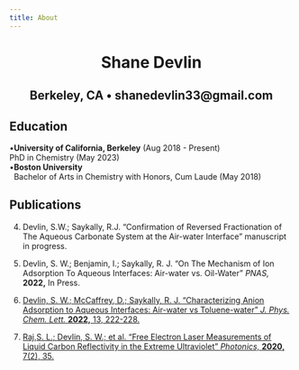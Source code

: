 ```yaml
---
title: About
---
```


# Shane Devlin {style="text-align: center;"}

## Berkeley, CA • shanedevlin33\@gmail.com {style="text-align: center;"}

## Education

| •**University of California, Berkeley** (Aug 2018 - Present)
| PhD in Chemistry (May 2023)

| •**Boston University**
|   Bachelor of Arts in Chemistry with Honors, Cum Laude (May 2018)

## Publications

(4) Devlin, S.W.; Saykally, R.J. "Confirmation of Reversed Fractionation of The Aqueous Carbonate System at the Air-water Interface" manuscript in progress.

(3) Devlin, S. W.; Benjamin, I.; Saykally, R. J. "On The Mechanism of Ion Adsorption To Aqueous Interfaces: Air-water vs. Oil-Water" *PNAS,* **2022,** In Press.

(2) [Devlin, S. W.; McCaffrey, D.; Saykally, R. J. "Characterizing Anion Adsorption to Aqueous Interfaces: Air-water vs Toluene-water" *J. Phys. Chem. Lett.* **2022,** 13, 222-228.](https://pubs.acs.org/doi/10.1021/acs.jpclett.1c03816)

(1) [Raj,S. L.; Devlin, S. W.; et al. "Free Electron Laser Measurements of Liquid Carbon Reflectivity in the Extreme Ultraviolet" *Photonics,* **2020,** 7(2), 35.](https://www.mdpi.com/2304-6732/7/2/35)
